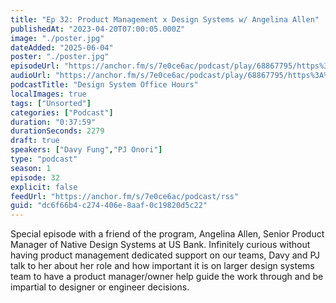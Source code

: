 ```yaml
---
title: "Ep 32: Product Management x Design Systems w/ Angelina Allen"
publishedAt: "2023-04-20T07:00:05.000Z"
image: "./poster.jpg"
dateAdded: "2025-06-04"
poster: "./poster.jpg"
episodeUrl: "https://anchor.fm/s/7e0ce6ac/podcast/play/68867795/https%3A%2F%2Fd3ctxlq1ktw2nl.cloudfront.net%2Fstaging%2F2023-3-18%2F324717220-44100-2-88a6febcbf099.m4a"
audioUrl: "https://anchor.fm/s/7e0ce6ac/podcast/play/68867795/https%3A%2F%2Fd3ctxlq1ktw2nl.cloudfront.net%2Fstaging%2F2023-3-18%2F324717220-44100-2-88a6febcbf099.m4a"
podcastTitle: "Design System Office Hours"
localImages: true
tags: ["Unsorted"]
categories: ["Podcast"]
duration: "0:37:59"
durationSeconds: 2279
draft: true
speakers: ["Davy Fung","PJ Onori"]
type: "podcast"
season: 1
episode: 32
explicit: false
feedUrl: "https://anchor.fm/s/7e0ce6ac/podcast/rss"
guid: "dc6f66b4-c274-406e-8aaf-0c19820d5c22"
---
```

Special episode with a friend of the program, Angelina Allen, Senior Product Manager of Native Design Systems at US Bank. Infinitely curious without having product management dedicated support on our teams, Davy and PJ talk to her about her role and how important it is on larger design systems team to have a product manager/owner help guide the work through and be impartial to designer or engineer decisions.
